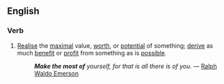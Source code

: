 ==English==

===Verb===
{{en-verb|head=[[to]] [[make]] [[the]] [[most]] [[of]]|makes the most of|making the most of|made the most of}}

# {{idiom|transitive}} [[realise|Realise]] the [[maximal]] value, [[worth]], or [[potential]] of something; [[derive]] as much [[benefit]] or [[profit]] from something as is [[possible]].
#: '''''Make the most of''' yourself, for that is all there is of you.'' — [[w:Ralph Waldo Emerson|Ralph Waldo Emerson]]